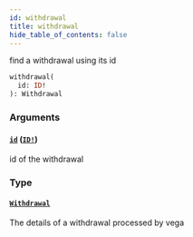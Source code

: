 ```yaml
---
id: withdrawal
title: withdrawal
hide_table_of_contents: false
---
```



find a withdrawal using its id

```graphql
withdrawal(
  id: ID!
): Withdrawal
```


### Arguments

#### [`id`](#) ([`ID!`](/docs/mainnet/graphql/scalars/id))

id of the withdrawal


### Type

#### [`Withdrawal`](/docs/mainnet/graphql/objects/withdrawal)

The details of a withdrawal processed by vega




